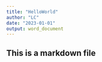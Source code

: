 ```yaml
---
title: "HelloWorld"
author: "LC"
date: "2023-01-01"
output: word_document
---
```


## This is a markdown file